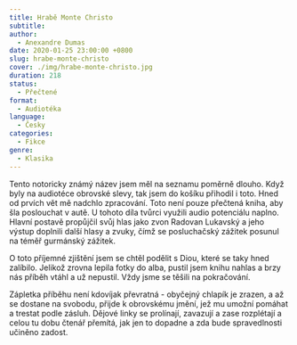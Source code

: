 ```yaml
---
title: Hrabě Monte Christo
subtitle:
author:
  - Anexandre Dumas
date: 2020-01-25 23:00:00 +0800
slug: hrabe-monte-christo
cover: ./img/hrabe-monte-christo.jpg
duration: 218
status:
  - Přečtené
format:
  - Audiotéka
language:
  - Česky
categories:
  - Fikce
genre:
  - Klasika
---
```


Tento notoricky známý název jsem měl na seznamu poměrně dlouho. Když byly na audiotéce obrovské slevy, tak jsem do košíku přihodil i toto. Hned od prvích vět mě nadchlo zpracování. Toto není pouze přečtená kniha, aby šla poslouchat v autě. U tohoto díla tvůrci využili audio potenciálu naplno. Hlavní postavě propůjčil svůj hlas jako zvon Radovan Lukavský a jeho výstup doplnili další hlasy a zvuky, čímž se posluchačský zážitek posunul na téměř gurmánský zážitek.

O toto příjemné zjištění jsem se chtěl podělit s Diou, které se taky hned zalíbilo. Jelikož zrovna lepila fotky do alba, pustil jsem knihu nahlas a brzy nás příběh vtáhl a už nepustil. Vždy jsme se těšili na pokračování.

Zápletka příběhu není kdovíjak převratná - obyčejný chlapík je zrazen, a až se dostane na svobodu, přijde k obrovskému jmění, jež mu umožní pomáhat a trestat podle zásluh. Dějové linky se prolínají, zavazují a zase rozplétají a celou tu dobu čtenář přemítá, jak jen to dopadne a zda bude spravedlnosti učiněno zadost.
